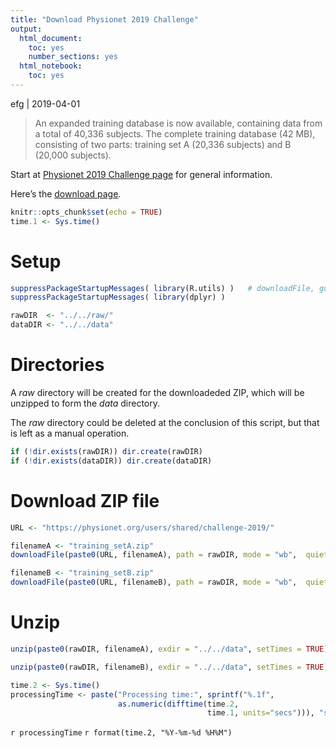 ```yaml
---
title: "Download Physionet 2019 Challenge"
output:
  html_document:
    toc: yes
    number_sections: yes
  html_notebook:
    toc: yes
---
```


<style type="text/css">
div#TOC li {
    list-style:none;
    background-image:none;
    background-repeat:none;
    background-position:0;
}
</style>
                           
efg | 2019-04-01

>An expanded training database is now available, containing data from a total of 40,336 subjects. The complete training database (42 MB), consisting of two parts: training set A (20,336 subjects) and B (20,000 subjects).

Start at [Physionet 2019 Challenge page](https://physionet.org/challenge/2019/) for general information.

Here's the [download page](https://physionet.org/users/shared/challenge-2019/).

```r
knitr::opts_chunk$set(echo = TRUE)
time.1 <- Sys.time()
```

# Setup

```r
suppressPackageStartupMessages( library(R.utils) )   # downloadFile, gunzip
suppressPackageStartupMessages( library(dplyr) )
```

```r
rawDIR  <- "../../raw/"
dataDIR <- "../../data" 
```

# Directories

A *raw* directory will be created for the downloadeded ZIP, which will be unzipped to form the *data* directory.

The *raw* directory could be deleted at the conclusion of this script, but that is left as a manual operation.

```r
if (!dir.exists(rawDIR)) dir.create(rawDIR)
if (!dir.exists(dataDIR)) dir.create(dataDIR)
```

# Download ZIP file 

```r
URL <- "https://physionet.org/users/shared/challenge-2019/"
```

```r
filenameA <- "training_setA.zip"
downloadFile(paste0(URL, filenameA), path = rawDIR, mode = "wb",  quiet = TRUE)
```

```r
filenameB <- "training_setB.zip"
downloadFile(paste0(URL, filenameB), path = rawDIR, mode = "wb",  quiet = TRUE)
```

# Unzip

```r
unzip(paste0(rawDIR, filenameA), exdir = "../../data", setTimes = TRUE)
```

```r
unzip(paste0(rawDIR, filenameB), exdir = "../../data", setTimes = TRUE)
```

```r
time.2 <- Sys.time()
processingTime <- paste("Processing time:", sprintf("%.1f",
                        as.numeric(difftime(time.2,
                                            time.1, units="secs"))), "secs\n")
```

`r processingTime`
`r format(time.2, "%Y-%m-%d %H%M")`
